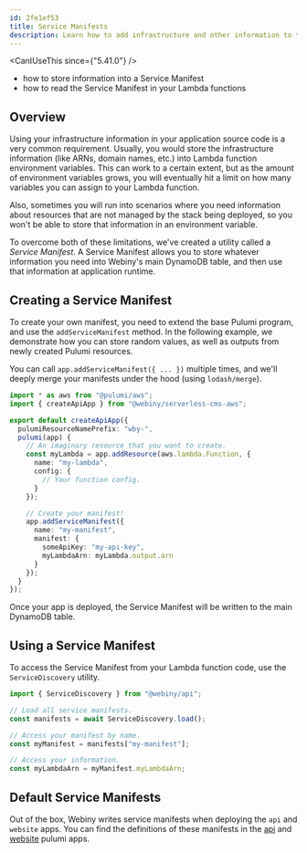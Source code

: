 ```yaml
---
id: 2fe1ef53
title: Service Manifests
description: Learn how to add infrastructure and other information to the Service Manifests.
---
```



<CanIUseThis since={"5.41.0"} />

<WhatYouWillLearn>

- how to store information into a Service Manifest
- how to read the Service Manifest in your Lambda functions

</WhatYouWillLearn>

## Overview

Using your infrastructure information in your application source code is a very common requirement. Usually, you would store the infrastructure information (like ARNs, domain names, etc.) into Lambda function environment variables. This can work to a certain extent, but as the amount of environment variables grows, you will eventually hit a limit on how many variables you can assign to your Lambda function.

Also, sometimes you will run into scenarios where you need information about resources that are not managed by the stack being deployed, so you won't be able to store that information in an environment variable.

To overcome both of these limitations, we've created a utility called a _Service Manifest_. A Service Manifest allows you to store whatever information you need into Webiny's main DynamoDB table, and then use that information at application runtime.

## Creating a Service Manifest

To create your own manifest, you need to extend the base Pulumi program, and use the `addServiceManifest` method. In the following example, we demonstrate how you can store random values, as well as outputs from newly created Pulumi resources.

You can call `app.addServiceManifest({ ... })` multiple times, and we'll deeply merge your manifests under the hood (using `lodash/merge`).

```ts apps/api/webiny.application.ts
import * as aws from "@pulumi/aws";
import { createApiApp } from "@webiny/serverless-cms-aws";

export default createApiApp({
  pulumiResourceNamePrefix: "wby-",
  pulumi(app) {
    // An imaginary resource that you want to create.
    const myLambda = app.addResource(aws.lambda.Function, {
      name: "my-lambda",
      config: {
        // Your function config.
      }
    });

    // Create your manifest!
    app.addServiceManifest({
      name: "my-manifest",
      manifest: {
        someApiKey: "my-api-key",
        myLambdaArn: myLambda.output.arn
      }
    });
  }
});
```

Once your app is deployed, the Service Manifest will be written to the main DynamoDB table.

## Using a Service Manifest

To access the Service Manifest from your Lambda function code, use the `ServiceDiscovery` utility.

```ts
import { ServiceDiscovery } from "@webiny/api";

// Load all service manifests.
const manifests = await ServiceDiscovery.load();

// Access your manifest by name.
const myManifest = manifests["my-manifest"];

// Access your information.
const myLambdaArn = myManifest.myLambdaArn;
```

## Default Service Manifests

Out of the box, Webiny writes service manifests when deploying the `api` and `website` apps. You can find the definitions of these manifests in the [api](https://github.com/webiny/webiny-js/blob/next/packages/pulumi-aws/src/apps/api/createApiPulumiApp.ts#L324-L332) and [website](https://github.com/webiny/webiny-js/blob/next/packages/pulumi-aws/src/apps/website/createWebsitePulumiApp.ts#L359-L387) pulumi apps.
